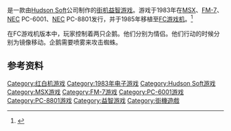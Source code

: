 {{NoteTA
| G1=Games
}}

{{vgname|企鹅先生|ja=バイナリィランド，Binary Land}}是一款由[[Hudson_Soft|Hudson Soft]]公司制作的[[街机|街机]][[益智游戏|益智游戏]]。游戏于1983年在[[MSX|MSX]]、[[FM-7|FM-7]]、[[NEC|NEC]] PC-6001、[[NEC|NEC]] PC-8801发行，并于1985年移植至[[FC游戏机|FC游戏机]]。<ref name="gamefaqs">{{cite web| url = http://www.gamefaqs.com/nes/578268-binary-land/data| title = Release information| publisher = [[GameFAQs|GameFAQs]]| date = | accessdate = 2015-06-26| archive-date = 2016-03-04| archive-url = https://web.archive.org/web/20160304105831/http://www.gamefaqs.com/nes/578268-binary-land/data| dead-url = no}}</ref>

在FC游戏机版本中，玩家控制着两只企鹅。他们分别为情侣。他们行动的时候分别为镜像移动。企鹅需要喷雾来攻击蜘蛛。

== 参考资料 ==
{{Reflist}}

{{DEFAULTSORT:Binary Land}}
[[Category:红白机游戏|Category:红白机游戏]]
[[Category:1983年电子游戏|Category:1983年电子游戏]]
[[Category:Hudson_Soft游戏|Category:Hudson Soft游戏]]
[[Category:MSX游戏|Category:MSX游戏]]
[[Category:FM-7游戏|Category:FM-7游戏]]
[[Category:PC-6001游戏|Category:PC-6001游戏]]
[[Category:PC-8801游戏|Category:PC-8801游戏]]
[[Category:益智游戏|Category:益智游戏]]
[[Category:街機遊戲|Category:街機遊戲]]

{{puzzle-videogame-stub}}